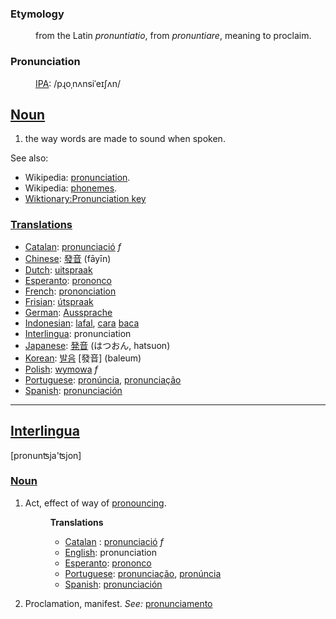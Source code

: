 ===Etymology===
:from the Latin ''pronuntiatio'', from ''pronuntiare'', meaning to proclaim.

===Pronunciation===
:[[International Phonetic Alphabet|IPA]]: /pɻoˌnʌnsiˈeɪʃʌn/

==[[Noun]]==
#the way words are made to sound when spoken.

See also: 
*Wikipedia: [[en:pronunciation|pronunciation]].
*Wikipedia: [[en:Phoneme|phonemes]].
*[[Wiktionary:Pronunciation key]]

===[[Translation]]s===
*[[Catalan]]: [[pronunciació]] ''f''
*[[Chinese]]: [[發音]] (fāyīn)
*[[Dutch]]: [[uitspraak]]
*[[Esperanto]]: [[prononco]]
*[[French]]: [[prononciation]]
*[[Frisian]]: [[útspraak]]
*[[German]]: [[Aussprache]]
*[[Indonesian]]: [[lafal]], [[cara]] [[baca]]
*[[Interlingua]]: pronunciation
*[[Japanese]]: [[発音]] (はつおん, hatsuon)
*[[Korean]]: [[발음]] [發音] (baleum)
*[[Polish]]: [[wymowa]] ''f''
*[[Portuguese]]: [[pronúncia]], [[pronunciação]]
*[[Spanish]]: [[pronunciación]]

----

==[[Interlingua]]==
[pronun&#678;ja'&#678;jon]
===[[Noun]]===
#Act, effect of way of [[pronounce|pronouncing]].
#:'''Translations'''
#:*[[Catalan]] : [[pronunciació]] ''f''
#:*[[English]]: pronunciation
#:*[[Esperanto]]: [[prononco]]
#:*[[Portuguese]]: [[pronunciação]], [[pronúncia]]
#:*[[Spanish]]: [[pronunciación]]
#Proclamation, manifest. ''See:'' [[pronunciamento]]